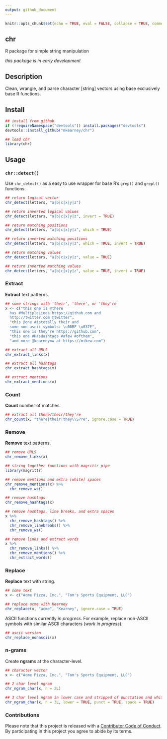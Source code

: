 ```yaml
---
output: github_document
---
```


```r
knitr::opts_chunk$set(echo = TRUE, eval = FALSE, collapse = TRUE, comment = "#>")
```


## chr

R package for simple string manipulation

*this package is in early development*

## Description

Clean, wrangle, and parse character [string] vectors using base exclusively base
R functions.

## Install

```r
## install from github
if (!requireNamespace("devtools")) install.packages("devtools")
devtools::install_github("mkearney/chr")

## load chr
library(chr)
```

## Usage

### `chr::detect()`

Use `chr_detect()` as a easy to use wrapper for base R's `grep()` and `grepl()` functions.

```r
## return logical vector
chr_detect(letters, "a|b|c|x|y|z")

## return inverted logical values
chr_detect(letters, "a|b|c|x|y|z", invert = TRUE)

## return matching positions
chr_detect(letters, "a|b|c|x|y|z", which = TRUE)

## return inverted matching positions
chr_detect(letters, "a|b|c|x|y|z", which = TRUE, invert = TRUE)

## return matching values
chr_detect(letters, "a|b|c|x|y|z", value = TRUE)

## return inverted matching values
chr_detect(letters, "a|b|c|x|y|z", value = TRUE, invert = TRUE)
```

### Extract

**Extract** text patterns.

```r
## some strings with 'their', 'there', or 'they're
x <- c("this one is @there
  has #MultipleLines https://github.com and 
  http://twitter.com @twitter",
  "this @one #istotally their and 
  some non-ascii symbols: \u00BF \u037E", 
  "this one is they're https://github.com", 
  "this one #HasHashtags #afew #ofthem", 
  "and more @kearneymw at https://mikew.com")

## extract all URLS
chr_extract_links(x)

## extract all hashtags
chr_extract_hashtags(x)

## extract mentions
chr_extract_mentions(x)
```

### Count

**Count** number of matches.

```r
## extract all there/their/they're
chr_count(x, "there|their|they\\S?re", ignore.case = TRUE)
```

### Remove

**Remove** text patterns.

```r
## remove URLS
chr_remove_links(x)

## string together functions with magrittr pipe
library(magrittr)

## remove mentions and extra [white] spaces
chr_remove_mentions(x) %>%
  chr_remove_ws()

## remove hashtags
chr_remove_hashtags(x)

## remove hashtags, line breaks, and extra spaces
x %>%
  chr_remove_hashtags() %>%
  chr_remove_linebreaks() %>%
  chr_remove_ws()

## remove links and extract words
x %>%
  chr_remove_links() %>%
  chr_remove_mentions() %>%
  chr_extract_words()
```

### Replace

**Replace** text with string.

```r
## some text
x <- c("Acme Pizza, Inc.", "Tom's Sports Equipment, LLC")

## replace acme with Kearney
chr_replace(x, "acme", "Kearney", ignore.case = TRUE)
```

ASCII functions currently *in progress*. For example, replace non-ASCII symbols
with similar ASCII characters (*work in progress*).

```r
## ascii version
chr_replace_nonascii(x)
```


### n-grams

Create **ngram**s at the character-level.

```r
## character vector
x <- c("Acme Pizza, Inc.", "Tom's Sports Equipment, LLC")

## 2 char level ngram
chr_ngram_char(x, n = 2L)

## 3 char level ngram in lower case and stripped of punctation and white space
chr_ngram_char(x, n = 3L, lower = TRUE, punct = TRUE, space = TRUE)
```

### Contributions

Please note that this project is released with a [Contributor Code of Conduct](CODE_OF_CONDUCT.md). By participating in this project you agree to abide by its terms.
